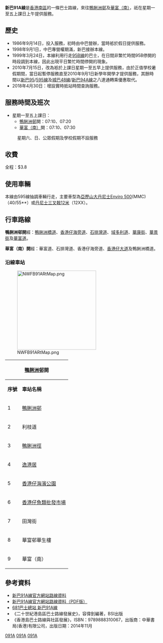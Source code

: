 {{公共汽車路線資訊
|路線名稱=新巴91A線
|外文名稱=NWFB Route 91A
|代表圖像=4012 NWFB 91A 17-06-2021.jpg
|圖像尺寸=
|經營者=新巴
|所屬車廠=黃竹坑車廠
|路線用車= [[Enviro_500|Enviro 500]]、[[Enviro_500_MMC|Enviro 500 MMC]]
|路線資訊=
|起點站=[[鴨脷洲邨|鴨脷洲邨]]
|途經地點=[[香港仔|香港仔]]
|去程途經地點=
|回程途經地點=
|終點站=[[華富邨|華富（南）]]
|路線性質=
|全程行駛里程=4.7公里
|全程行車時間=17分鐘
|服務時間=
|起點站服務時間=星期一至五上課日：07:10、07:20
|終點站服務時間=星期一至五上課日：07:10、07:30
|班次頻率= 固定班次
|全程收費=$3.8
|分段收費站點=
|去程分段收費站點=
|回程分段收費站點=
|服務時間以外替代路線=[[城巴95C線|城巴95C線]]<br>[[香港島專線小巴63線|香港島專線小巴63線]]<br>[[新巴95線|95]]/[[新巴595線|595]]↔[[城巴48線|48]]/[[新巴94A線|94A]]
|主要競爭交通=同上
|備註=
}}
'''新巴91A線'''是[[香港|香港]][[南區_(香港)|南區]]的一條巴士路線，來往[[鴨脷洲邨|鴨脷洲邨]]及[[華富邨|華富（南）]]，祇在星期一至五上課日上午提供服務。

==歷史==
*1986年9月14日，投入服務，初時由中巴營辦，當時袛於假日提供服務。
*1998年9月1日，中巴專營權期滿，新巴接辦本線。
*1999年3月24日，本線利用行走[[新巴95B線|95B線]]的巴士，在日間非繁忙時間95B停開的時段調到本線，因此出現平日繁忙時間停開的現象。
*2010年7月15日，改為袛於上課日星期一至五早上提供服務，由於正值學校暑假期間，當日起暫停服務直至2010年9月1日新學年開學才提供服務，其餘時間以[[新巴95線|新巴95]]/[[新巴595線|595線]]及[[城巴48線|城巴48線]]/[[新巴94A線|新巴94A線]]之八達通轉乘優惠取代。
*2018年4月30日：增設實時抵站時間查詢服務。

==服務時間及班次==
*星期一至五上課日：
**[[鴨脷洲邨|鴨脷洲邨]]開：07:10、07:20
**[[華富邨|華富（南）]]開：07:10、07:30
:星期六、日、公眾假期及學校假期不設服務

==收費==
全程：$3.8
{{fare-remarks|NWFB|fcs=Y}}

==使用車輛==
本線由595線抽調車輛行走，主要車型為[[亞歷山大丹尼士Enviro_500|亞歷山大丹尼士Enviro 500]](MMC)（40/55**）或[[丹尼士三叉戟三型|丹尼士三叉戟12米]]（12XX）。

==行車路線==
'''鴨脷洲邨開'''經：[[鴨脷洲橋道|鴨脷洲橋道]]、[[香港仔海旁道|香港仔海旁道]]、[[石排灣道|石排灣道]]、[[域多利道|域多利道]]、[[華康街|華康街]]、[[華景街|華景街]]及[[華富道|華富道]]。 
 
'''華富（南）開'''經：華富道、石排灣道、香港仔海旁道、[[香港仔大道|香港仔大道]]及鴨脷洲橋道。

===沿線車站===
[[File:NWFB91ARtMap.png|260px]]
{|class="wikitable" style="text-align: center"
!colspan=3|[[鴨脷洲邨|鴨脷洲邨]]開!!colspan=3|[[華富邨|華富（南）]]開
|-
!'''序號'''!!'''車站名稱'''!!'''位置'''!!'''序號'''!!'''車站名稱'''!!'''位置'''
|- 
|1||[[鴨脷洲邨|鴨脷洲邨]]||[[鴨脷洲邨巴士總站|鴨脷洲邨巴士總站]]||1||[[華富邨|華富（南）]]||[[華富（南）巴士總站|華富（南）巴士總站]]
|-
|2||利枝道||rowspan=2|[[鴨脷洲橋道|鴨脷洲橋道]]||2||華富邨華安樓||[[華富道|華富道]]
|-
|3||[[鴨脷洲徑|鴨脷洲徑]]||3||[[田灣街|田灣街]]||[[石排灣道|石排灣道]]
|-
|4||[[逸港居|逸港居]]||rowspan=4|[[香港仔海旁道|香港仔海旁道]]||4||聖伯多祿堂||rowspan=3|[[香港仔大道|香港仔大道]]
|-
|5||[[香港仔海濱公園|香港仔海濱公園]]||5||漁暉道
|-
|6||[[香港仔魚類批發市場|香港仔魚類批發市場]]||6||業漁大廈
|-
|7||田灣街||7||鴨脷洲徑||rowspan=2|鴨脷洲橋道
|-
|8||華富邨華生樓||華富道||8||利枝道
|-
|9||華富（南）||華富（南）巴士總站||9||鴨脷洲邨||鴨脷洲邨巴士總站
|}

==參考資料==
{{references}}
*[http://www.nwstbus.com.hk/routes/routeinfo.aspx?intLangID=2&searchtype=1&routenumber=91&route=91A&routetype=D&company=7 新巴91A線官方網站路線資料] {{Wayback|url=http://www.nwstbus.com.hk/routes/routeinfo.aspx?intLangID=2&searchtype=1&routenumber=91&route=91A&routetype=D&company=7 |date=20160304125336 }}
*[https://www.nwstbus.com.hk/en/uploadedFiles/cust_notice/RI-NWFB-91A-91A-E.pdf 新巴91A線官方網站路線資料（PDF版）] {{Wayback|url=https://www.nwstbus.com.hk/en/uploadedFiles/cust_notice/RI-NWFB-91A-91A-E.pdf |date=20160304105428 }} 
*[http://www.681busterminal.com/hk-91a.html 681巴士總站 新巴91A線] {{Wayback|url=http://www.681busterminal.com/hk-91a.html |date=20160305041127 }}
*《二十世紀港島區巴士路線發展史》，容偉釗編著，BSI出版
*《香港島巴士路線與社區發展》，ISBN：9789888310067，出版商：中華書局(香港)有限公司，出版日期：2014年11月

{{香港南區巴士路線列表}}

[[Category:城巴及新世界第一巴士路線|091A]]
[[Category:香港南區巴士路線|091A]]
[[Category:前中華巴士路線|091A]]